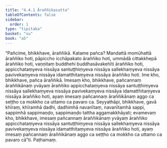 ```yaml
---
title: "4.4.1 Āraññikasutta"
tableOfContents: false
sidebar:
  order: 1
type: "tipitaka"
basket: "su"
book: "a5"
---
```



<DynamicBreadcrumb />

<Division number="181" book="a5">

<Paragraph number="1073" book="a5">
“Pañcime, bhikkhave, āraññikā. Katame pañca? Mandattā momūhattā āraññiko hoti, pāpiccho icchāpakato āraññiko hoti, ummādā cittakkhepā āraññiko hoti, vaṇṇitaṃ buddhehi buddhasāvakehīti āraññiko hoti, appicchataṃyeva nissāya santuṭṭhiṃyeva nissāya sallekhaṃyeva nissāya pavivekaṃyeva nissāya idamatthitaṃyeva nissāya āraññiko hoti. Ime kho, bhikkhave, pañca āraññikā. Imesaṃ kho, bhikkhave, pañcannaṃ āraññikānaṃ yvāyaṃ āraññiko appicchataṃyeva nissāya santuṭṭhiṃyeva nissāya sallekhaṃyeva nissāya pavivekaṃyeva nissāya idamatthitaṃyeva nissāya āraññiko hoti, ayaṃ imesaṃ pañcannaṃ āraññikānaṃ aggo ca seṭṭho ca mokkho ca uttamo ca pavaro ca.
</Paragraph>

<Paragraph number="1074" book="a5">
Seyyathāpi, bhikkhave, gavā khīraṃ, khīramhā dadhi, dadhimhā navanītaṃ, navanītamhā sappi, sappimhā sappimaṇḍo, sappimaṇḍo tattha aggamakkhāyati; evamevaṃ kho, bhikkhave, imesaṃ pañcannaṃ āraññikānaṃ yvāyaṃ āraññiko appicchataṃyeva nissāya santuṭṭhiṃyeva nissāya sallekhaṃyeva nissāya pavivekaṃyeva nissāya idamatthitaṃyeva nissāya āraññiko hoti, ayaṃ imesaṃ pañcannaṃ āraññikānaṃ aggo ca seṭṭho ca mokkho ca uttamo ca pavaro cā”ti.

</Paragraph>
</Division>

<Paragraph number="1075" type="center" book="a5">
Paṭhamaṃ.
</Paragraph>